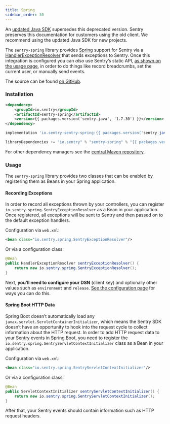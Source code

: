 ```yaml
---
title: Spring
sidebar_order: 30
---
```


<Alert level="warning" title="Note"><markdown>

An [updated Java SDK](/platforms/java/) supersedes this deprecated version. Sentry preserves this documentation for customers using the old client. We recommend using the updated Java SDK for new projects.
</markdown></Alert>

The `sentry-spring` library provides [Spring](https://spring.io/) support for Sentry via a [HandlerExceptionResolver](https://docs.spring.io/spring/docs/4.3.9.RELEASE/javadoc-api/org/springframework/web/servlet/HandlerExceptionResolver.html) that sends exceptions to Sentry. Once this integration is configured you can _also_ use Sentry’s static API, [as shown on the usage page](/platforms/java/legacy/usage), in order to do things like record breadcrumbs, set the current user, or manually send events.

The source can be found [on GitHub](https://github.com/getsentry/sentry-java/tree/master/sentry-spring).

### Installation

```xml {tabTitle:Maven}
<dependency>
    <groupId>io.sentry</groupId>
    <artifactId>sentry-spring</artifactId>
    <version>{{ packages.version('sentry.java', '1.7.30') }}</version>
</dependency>
```

```groovy {tabTitle:Gradle}
implementation 'io.sentry:sentry-spring:{{ packages.version('sentry.java', '1.7.30') }}'
```

```scala {tabTitle: SBT}
libraryDependencies += "io.sentry" % "sentry-spring" % "{{ packages.version('sentry.java', '1.7.30') }}"
```

For other dependency managers see the [central Maven repository](https://search.maven.org/artifact/io.sentry/sentry-spring).

### Usage

The `sentry-spring` library provides two classes that can be enabled by registering them as Beans in your Spring application.

#### Recording Exceptions

In order to record all exceptions thrown by your controllers, you can register `io.sentry.spring.SentryExceptionResolver` as a Bean in your application. Once registered, all exceptions will be sent to Sentry and then passed on to the default exception handlers.

Configuration via `web.xml`:

```xml
<bean class="io.sentry.spring.SentryExceptionResolver"/>
```

Or via a configuration class:

```java
@Bean
public HandlerExceptionResolver sentryExceptionResolver() {
    return new io.sentry.spring.SentryExceptionResolver();
}
```

Next, **you’ll need to configure your DSN** (client key) and optionally other values such as `environment` and `release`. [See the configuration page](/platforms/java/legacy/configuration/#setting-the-dsn) for ways you can do this.

#### Spring Boot HTTP Data

Spring Boot doesn’t automatically load any `javax.servlet.ServletContainerInitializer`, which means the Sentry SDK doesn’t have an opportunity to hook into the request cycle to collect information about the HTTP request. In order to add HTTP request data to your Sentry events in Spring Boot, you need to register the `io.sentry.spring.SentryServletContextInitializer` class as a Bean in your application.

Configuration via `web.xml`:

```xml
<bean class="io.sentry.spring.SentryServletContextInitializer"/>
```

Or via a configuration class:

```java
@Bean
public ServletContextInitializer sentryServletContextInitializer() {
    return new io.sentry.spring.SentryServletContextInitializer();
}
```

After that, your Sentry events should contain information such as HTTP request headers.
